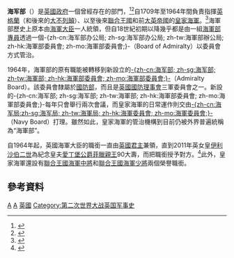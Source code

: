 {{NoteTA
|T=zh-cn:英国海军部 (1709年至1964年); zh-tw:英國海軍部 (1709年至1964年); zh-hk:海軍部 (1709年至1964年);
|G1= PoliticiansUK
}}
{{Infobox government agency
|type            = 
|agency_name     = 海军部
|motto           =
|logo            = File:Royal Coat of Arms of the United Kingdom (HM Government).svg
|logo_width      =150px
|logo_caption    = 
|seal            = 
|seal_width      =
|seal_caption    =
|preceding1    =  
|jurisdiction  = [[英国政府|英国政府]]
|headquarters  =  
|formed          = 1709
|dissolved       = 1964
|superseding     = 
|employees       =
|budget          =
|chief1_name     =
|chief1_position = 
|chief2_name     =
|chief2_position =
|parent_agency   =
|child1_agency   =
|website         = 
}}
'''海军部'''（{{lang-en|'''Admiralty'''}}）是[[英國政府|英國政府]]一個曾經存在的部門，<ref>{{cite book|last1=Hamilton|first1=C. I.|title=The Making of the Modern Admiralty: British Naval Policy-Making, 1805–1927|date=Feb 3, 2011|publisher=Cambridge University Press|isbn=9781139496544|page=56|url=https://books.google.lk/books?id=8S4yyAkysYgC&pg=PA56&dq=Admiralty+was+a+government+department&hl=en&sa=X&ved=0ahUKEwij2bjN_Y7QAhWKP48KHcvvCFQQ6AEIMDAE#v=onepage&q=Admiralty%20was%20a%20government%20department&f=false|language=en}}</ref><ref>{{cite book|last1=Defence|first1=Ministry of|title=The Government's expenditure plans 2004-05 to 2005-06|date=2004|publisher=Stationery Office|location=London|isbn=9780101621229|page=8}}</ref>自1709年至1964年間負責指揮[[英格蘭王國|英格蘭]]（和後來的[[大不列顛王國|大不列顛]]）、以至後來[[聯合王國|聯合王國]]和前[[大英帝國|大英帝國]]的[[皇家海軍_(英國)|皇家海軍]]。<ref>{{cite book|last1=Lawrence|first1=Nicholas Blake, Richard|title=The illustrated companion to Nelson's navy|date=2005|publisher=Stackpole Books|location=Mechanicsburg, Pa.|isbn=9780811732758|page=8|edition=Paperback}}</ref>海軍部歷史上原本由[[海軍大臣_(英國)|海軍大臣]]一人統領，但自18世紀初期以降幾乎都是由一組[[海軍部專員|海軍部專員]]透過一個-{zh-cn:海军部办公局; zh-sg:海军部办公局; zh-tw:海軍部辦公局; zh-hk:海軍部委員會; zh-mo:海軍部委員會;}-（Board of Admiralty）以委員會方式管治。

1964年，海軍部的原有職能被轉移到新設立的[[海軍部委員會_(英國)|-{zh-cn:海军部; zh-sg:海军部; zh-tw:海軍部; zh-hk:海軍部委員會; zh-mo:海軍部委員會;}-]]（Admiralty Board）。該委員會隸屬於[[英國國防部|國防部]]，而且是[[英國國防理事會|英國國防理事會]]三軍委員會之一。新設的-{zh-cn:海军部; zh-sg:海军部; zh-tw:海軍部; zh-hk:海軍部委員會; zh-mo:海軍部委員會;}-每年只會舉行兩次會議，而皇家海軍的日常運作則交由[[海軍委員會_(英國)|-{zh-cn:海军局;zh-sg:海军局; zh-tw:海軍局; zh-hk:海軍委員會; zh-mo:海軍委員會;}-]]（Navy Board）打理。雖然如此，皇家海軍的管治機構到目前仍被外界普遍統稱為“海軍部”。

自1964年起，英國海軍大臣的職銜一直由[[英國君主|英國君主]]兼領，直到2011年英女皇[[伊利沙伯二世|伊利沙伯二世]]為紀念皇夫[[愛丁堡公爵菲臘親王|愛丁堡公爵菲臘親王]]90大壽，而把職銜授予對方。<ref>{{Cite news |url=http://www.bbc.co.uk/news/uk-13730067 |title=New title for Duke of Edinburgh as he turns 90, who remains the incumbent. |work=BBC news |publisher=BBC |date=10 June 2011 |accessdate=10 June 2011 |archive-date=2017-12-25 |archive-url=https://web.archive.org/web/20171225071348/http://www.bbc.co.uk/news/uk-13730067 |dead-url=no }}</ref>此外，皇家海軍還設有[[聯合王國海軍中將|聯合王國海軍中將]]和[[聯合王國海軍少將|聯合王國海軍少將]]兩個榮譽職銜。

== 參考資料 ==
{{reflist}}

[[Category:英國政府部門|A]]
[[Category:英國皇家海軍歷史|A]]
[[Category:英国海军部|英國]]
[[Category:第二次世界大战英国军事史|Category:第二次世界大战英国军事史]]